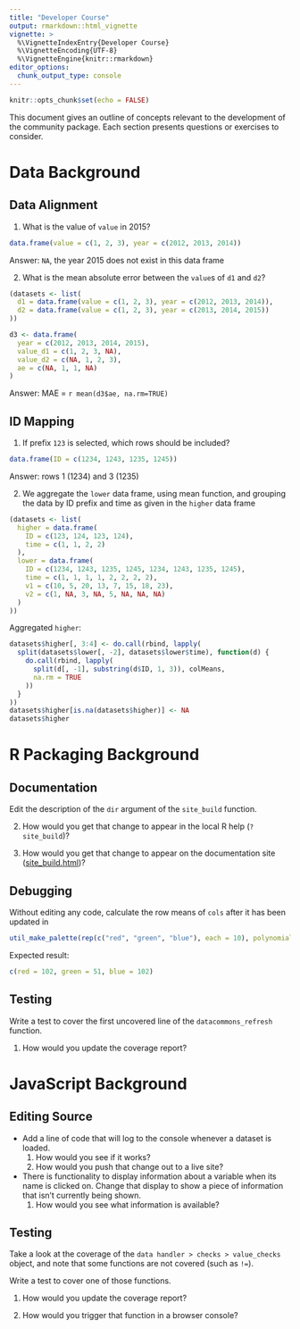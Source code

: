 ```yaml
---
title: "Developer Course"
output: rmarkdown::html_vignette
vignette: >
  %\VignetteIndexEntry{Developer Course}
  %\VignetteEncoding{UTF-8}
  %\VignetteEngine{knitr::rmarkdown}
editor_options: 
  chunk_output_type: console
---
```


```r
knitr::opts_chunk$set(echo = FALSE)
```

This document gives an outline of concepts relevant to the development of the community package.
Each section presents questions or exercises to consider.

# Data Background

## Data Alignment

1. What is the value of `value` in 2015?

```r
data.frame(value = c(1, 2, 3), year = c(2012, 2013, 2014))
```

Answer: `NA`, the year 2015 does not exist in this data frame

2. What is the mean absolute error between the `value`s of `d1` and `d2`?

```r
(datasets <- list(
  d1 = data.frame(value = c(1, 2, 3), year = c(2012, 2013, 2014)),
  d2 = data.frame(value = c(1, 2, 3), year = c(2013, 2014, 2015))
))
```

```r
d3 <- data.frame(
  year = c(2012, 2013, 2014, 2015),
  value_d1 = c(1, 2, 3, NA),
  value_d2 = c(NA, 1, 2, 3),
  ae = c(NA, 1, 1, NA)
)
```
Answer: MAE = `r mean(d3$ae, na.rm=TRUE)`


## ID Mapping

1. If prefix `123` is selected, which rows should be included?

```r
data.frame(ID = c(1234, 1243, 1235, 1245))
```
Answer: rows 1 (1234) and 3 (1235)

2. We aggregate the `lower` data frame, using mean function, and grouping the data by ID prefix and time as given in the `higher` data frame

```r
(datasets <- list(
  higher = data.frame(
    ID = c(123, 124, 123, 124),
    time = c(1, 1, 2, 2)
  ),
  lower = data.frame(
    ID = c(1234, 1243, 1235, 1245, 1234, 1243, 1235, 1245),
    time = c(1, 1, 1, 1, 2, 2, 2, 2),
    v1 = c(10, 5, 20, 13, 7, 15, 18, 23),
    v2 = c(1, NA, 3, NA, 5, NA, NA, NA)
  )
))
```

Aggregated `higher`:
```r
datasets$higher[, 3:4] <- do.call(rbind, lapply(
  split(datasets$lower[, -2], datasets$lower$time), function(d) {
    do.call(rbind, lapply(
      split(d[, -1], substring(d$ID, 1, 3)), colMeans,
      na.rm = TRUE
    ))
  }
))
datasets$higher[is.na(datasets$higher)] <- NA
datasets$higher
```

# R Packaging Background

## Documentation

Edit the description of the `dir` argument of the `site_build` function.

2. How would you get that change to appear in the local R help (`?site_build`)?

3. How would you get that change to appear on the documentation site ([site_build.html](https://uva-bi-sdad.github.io/community/reference/site_build.html))?

## Debugging

Without editing any code, calculate the row means of `cols` after it has been updated in

```r
util_make_palette(rep(c("red", "green", "blue"), each = 10), polynomial = TRUE)
```

Expected result:
```r
c(red = 102, green = 51, blue = 102)
```

## Testing

Write a test to cover the first uncovered line of the `datacommons_refresh` function.

1. How would you update the coverage report?

# JavaScript Background

## Editing Source

- Add a line of code that will log to the console whenever a dataset is loaded.
  1. How would you see if it works?
  2. How would you push that change out to a live site?

- There is functionality to display information about a variable when its name is clicked on.
Change that display to show a piece of information that isn't currently being shown.
  1. How would you see what information is available?

## Testing

Take a look at the coverage of the `data handler > checks > value_checks` object,
and note that some functions are not covered (such as `!=`).

Write a test to cover one of those functions.

1. How would you update the coverage report?

2. How would you trigger that function in a browser console?
